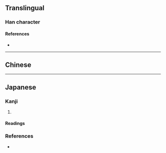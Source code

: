 {{character info}}
==Translingual==

===Han character===
{{Han char|rn=8|rad=亠|as=04|sn=6|four=|canj=YOU|ids=⿱亠⿻人凵}}

====References====
* {{Han ref|kx=0088.111|dkj=|dj=|hdz=|uh=342A}}

----

==Chinese==
{{zh-see|亥|v}}

----

==Japanese==

===Kanji===
{{ja-kanji|grade=|rs=亠04}}

# {{rfdef|ja}}

====Readings====
{{ja-readings
|on=がい
|kun=い
}}

===References===
* {{R:Koseki Moji|003590}}